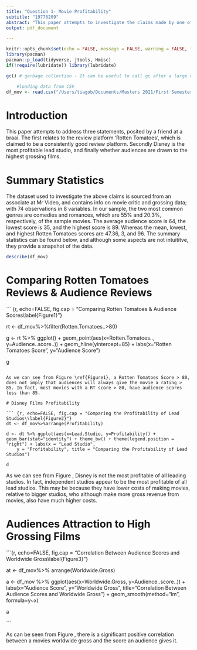 ```yaml
---
title: "Question 1- Movie Profitability"
subtitle: "19776209"
abstract: "This paper attempts to investigate the claims made by one of the authors school friends, at a braai, that reviews by movie critics are near perfect predictors of movies' popularity and profitability among moviegoers."
output: pdf_document

---
```

```r
knitr::opts_chunk$set(echo = FALSE, message = FALSE, warning = FALSE, fig.width = 6, fig.height = 5, fig.pos="H", fig.pos = 'H')
library(pacman)
pacman::p_load(tidyverse, jtools, Hmisc)
if(!require(lubridate)) library(lubridate)

gc() # garbage collection - It can be useful to call gc after a large object has been removed, as this may prompt R to return memory to the operating system.

	#loading data from CSV
df_mov <- read.csv("/Users/tiagob/Documents/Masters 2021/First Semester/Data Science/Assessment_NK/19776209/Question 1/data/Movies.csv")

```

# Introduction

This paper attempts to address three statements, posited by a friend at a braai. The first relates to the review platform 'Rotten Tomatoes', which is claimed to be a consistently good review platform. Secondly Disney is the most profitable lead studio, and finally whether audiences are drawn to the highest grossing films.

# Summary Statistics

The dataset used to investigate the above claims is sourced from an associate at Mr Video, and contains info on movie critic and grossing data; with 74 observations in 8 variables. In our sample, the two most common genres are comedies and romances, which are 55% and 20.3%, respectively, of the sample movies. The average audience score is 64, the lowest score is 35, and the highest score is 89. Whereas the mean, lowest, and highest Rotten Tomatoes scores are 47.36, 3, and 96. The summary statistics can be found below, and although some aspects are not intuititve, they provide a snapshot of the data.

``` r

describe(df_mov)

```

# Comparing Rotten Tomatoes Reviews & Audience Reviews



``` {r, echo=FALSE, fig.cap = "Comparing Rotten Tomatoes & Audience Scores\\label{Figure1}"}

rt <- df_mov%>%filter(Rotten.Tomatoes..>80)

g <- rt %>% ggplot() + geom_point(aes(x=Rotten.Tomatoes.., y=Audience..score..)) + geom_hline(yintercept=85) + labs(x="Rotten Tomatoes Score", y="Audience Score")

g

```

As we can see from Figure \ref{Figure1}, a Rotten Tomatoes Score > 80, does not imply that audiences will always give the movie a rating > 85. In fact, most movies with a RT score > 80, have audience scores less than 85.

# Disney Films Profitability

``` {r, echo=FALSE, fig.cap = "Comparing the Profitability of Lead Studios\\label{Figure2}"}
dt <- df_mov%>%arrange(Profitability)

d <- dt %>% ggplot(aes(x=Lead.Studio, y=Profitability)) + geom_bar(stat="identity") + theme_bw() + theme(legend.position = "right") + labs(x = "Lead Studio", 
    y = "Profitability", title = "Comparing the Profitability of Lead Studios")

d

```

As we can see from Figure \ref{Figure2}, Disney is not the most profitable of all leading studios. In fact, independent studios appear to be the most profitable of all lead studios. This may be because they have lower costs of making movies, relative to bigger studios, who although make more gross revenue from movies, also have much higher costs.

# Audiences Attraction to High Grossing Films

```{r, echo=FALSE, fig.cap = "Correlation Between Audience Scores and Worldwide Gross\\label{Figure3}"}

at <- df_mov%>% arrange(Worldwide.Gross)

a <- df_mov %>% ggplot(aes(x=Worldwide.Gross, y=Audience..score..)) + labs(x="Audience Score", y="Worldwide Gross", title="Correlation Between Audience Scores and Worldwide Gross") + geom_smooth(method="lm", formula=y~x)

a

```

As can be seen from Figure \ref{Figure3}, there is a significant positive correlation between a movies worldwide gross and the score an audience gives it.










